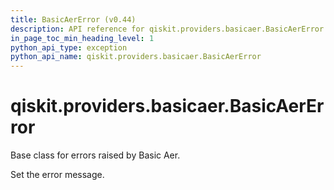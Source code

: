 ```yaml
---
title: BasicAerError (v0.44)
description: API reference for qiskit.providers.basicaer.BasicAerError in qiskit v0.44
in_page_toc_min_heading_level: 1
python_api_type: exception
python_api_name: qiskit.providers.basicaer.BasicAerError
---
```


<span id="qiskit-providers-basicaer-basicaererror" />

# qiskit.providers.basicaer.BasicAerError

<Class id="qiskit.providers.basicaer.BasicAerError" isDedicatedPage={true} github="https://github.com/qiskit/qiskit/tree/stable/0.25/qiskit/providers/basicaer/exceptions.py" signature="qiskit.providers.basicaer.BasicAerError(*message)" modifiers="exception">
  Base class for errors raised by Basic Aer.

  Set the error message.
</Class>

